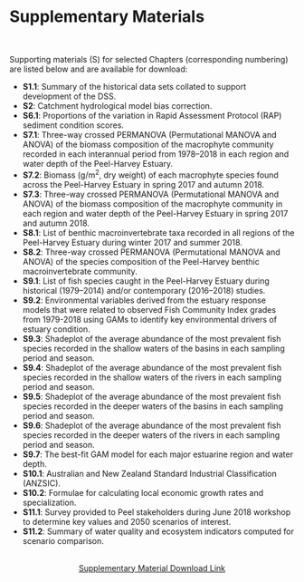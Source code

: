 # Supplementary Materials {-}
<!-- {style="color:#5f543f"} -->

<br>

::: {.body-text width="100%"}

Supporting materials (S) for selected Chapters (corresponding numbering) are listed below and are available for download:

 - **S1.1**: Summary of the historical data sets collated to support development of the DSS.
 - **S2**: Catchment hydrological model bias correction.
 - **S6.1**: Proportions of the variation in Rapid Assessment Protocol (RAP) sediment condition scores.
 - **S7.1**: Three-way crossed PERMANOVA (Permutational MANOVA and ANOVA) of the biomass composition of the macrophyte community recorded in each interannual period from 1978–2018 in each region and water depth of the Peel-Harvey Estuary.
 - **S7.2**: Biomass (g/m^2^, dry weight) of each macrophyte species found across the Peel-Harvey Estuary in spring 2017 and autumn 2018.
 - **S7.3**: Three-way crossed PERMANOVA (Permutational MANOVA and ANOVA) of the biomass composition of the macrophyte community in each region and water depth of the Peel-Harvey Estuary in spring 2017 and autumn 2018.
 - **S8.1**: List of benthic macroinvertebrate taxa recorded in all regions of the Peel-Harvey Estuary during winter 2017 and summer 2018.
 - **S8.2**: Three-way crossed PERMANOVA (Permutational MANOVA and ANOVA) of the species composition of the Peel-Harvey benthic macroinvertebrate community.
 - **S9.1**: List of fish species caught in the Peel-Harvey Estuary during historical (1979–2014) and/or contemporary (2016–2018) studies.
 - **S9.2**: Environmental variables derived from the estuary response models that were related to observed Fish Community Index grades from 1979-2018 using GAMs to identify key environmental drivers of estuary condition.
 - **S9.3**: Shadeplot of the average abundance of the most prevalent fish species recorded in the shallow waters of the basins in each sampling period and season.
 - **S9.4**: Shadeplot of the average abundance of the most prevalent fish species recorded in the shallow waters of the rivers in each sampling period and season.
 - **S9.5**: Shadeplot of the average abundance of the most prevalent fish species recorded in the deeper waters of the basins in each sampling period and season.
 - **S9.6**: Shadeplot of the average abundance of the most prevalent fish species recorded in the deeper waters of the rivers in each sampling period and season.
 - **S9.7**: The best-fit GAM model for each major estuarine region and water depth.
 - **S10.1**: Australian and New Zealand Standard Industrial Classification (ANZSIC).
 - **S10.2**: Formulae for calculating local economic growth rates and specialization.
 - **S11.1**: Survey provided to Peel stakeholders during June 2018 workshop to determine key values and 2050 scenarios of interest.
 - **S11.2**: Summary of water quality and ecosystem indicators computed for scenario comparison.

<br>
<center>
[Supplementary Material Download Link](Valesini Peel ebook Supplementary Material.pdf)
</center>
<br>
<br>
<br>
<br>
<br>

:::


